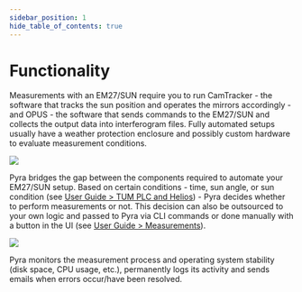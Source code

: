 ```yaml
---
sidebar_position: 1
hide_table_of_contents: true
---
```


# Functionality

Measurements with an EM27/SUN require you to run CamTracker - the software that tracks the sun position and operates the mirrors accordingly - and OPUS - the software that sends commands to the EM27/SUN and collects the output data into interferogram files. Fully automated setups usually have a weather protection enclosure and possibly custom hardware to evaluate measurement conditions.

<img src='/drawings/exports/setup.png' className='tw-rounded-lg tw-mb-4' />

Pyra bridges the gap between the components required to automate your EM27/SUN setup. Based on certain conditions - time, sun angle, or sun condition (see [User Guide > TUM PLC and Helios](/docs/user-guide/tum-plc-and-helios)) - Pyra decides whether to perform measurements or not. This decision can also be outsourced to your own logic and passed to Pyra via CLI commands or done manually with a button in the UI (see [User Guide > Measurements](/docs/user-guide/measurements)).

<img src='/img/docs/overview-tab.png' className='tw-rounded-lg tw-mb-4' />

Pyra monitors the measurement process and operating system stability (disk space, CPU usage, etc.), permanently logs its activity and sends emails when errors occur/have been resolved.
